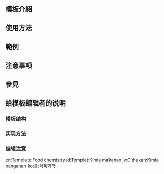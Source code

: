 <IncludeOnly><!-- 在這裡加入模板的保護標識 --></IncludeOnly>
<!-- 在本行下編輯模板說明 -->
== 模板介紹 ==

== 使用方法 ==

== 範例 ==

== 注意事项 ==

== 參見 ==

== 给模板编辑者的说明 ==
=== 模板结构 ===
=== 实现方法 ===
=== 编辑注意 ===

<IncludeOnly>
<!-- 本行下加入模板的分類 -->
[[Category:食品导航模板|{{PAGENAME}}]]
[[Category:化学模板|{{PAGENAME}}]]
<!-- 本行下加入模板的跨語言鏈接 -->
[[en:Template:Food chemistry]]
[[id:Templat:Kimia makanan]]
[[jv:Cithakan:Kimia panganan]]
[[ko:틀:식품화학]]
</IncludeOnly>